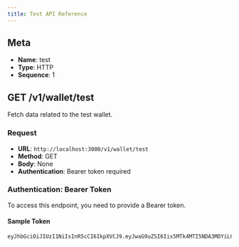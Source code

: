 ```yaml
---
title: Test API Reference
---
```


## Meta

- **Name**: test
- **Type**: HTTP
- **Sequence**: 1

## GET /v1/wallet/test

Fetch data related to the test wallet.

### Request

- **URL**: `http://localhost:3000/v1/wallet/test`
- **Method**: GET 
- **Body**: None
- **Authentication**: Bearer token required

### Authentication: Bearer Token

To access this endpoint, you need to provide a Bearer token.

#### Sample Token

```
eyJhbGciOiJIUzI1NiIsInR5cCI6IkpXVCJ9.eyJwaG9uZSI6Iis5MTk4MTI5NDA3MDYiLCJ1aWQiOiIwXzZpaGFjanJyIn0.Rf1ZUJpJdBBbep4cGCqwBQ2A8IyETp2UTrnecGHdi6I
```